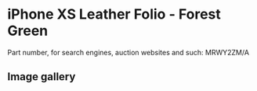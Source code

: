 
# iPhone XS Leather Folio - Forest Green

Part number, for search engines, auction websites and such: MRWY2ZM/A

## Image gallery

<div style={{ width: "768px" }}>
  <GalleryComponent
    images={[
      {
        original: "/everysource/MRWY2.png",
        thumbnail: "/everypreview/MRWY2.png",
      },
      {
        original: "/everysource/MRWY2_AV1_GOLD.png",
        thumbnail: "/everypreview/MRWY2_AV1_GOLD.png",
      },
      {
        original: "/everysource/MRWY2_AV1_SILVER.png",
        thumbnail: "/everypreview/MRWY2_AV1_SILVER.png",
      },
      {
        original: "/everysource/MRWY2_AV1_SPACE_GRAY.png",
        thumbnail: "/everypreview/MRWY2_AV1_SPACE_GRAY.png",
      },
      {
        original: "/everysource/MRWY2_AV2.png",
        thumbnail: "/everypreview/MRWY2_AV2.png",
      }
    ]}
  />
</div>